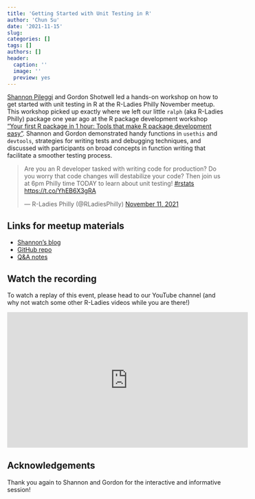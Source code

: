 ```yaml
---
title: 'Getting Started with Unit Testing in R'
author: 'Chun Su'
date: '2021-11-15'
slug: 
categories: []
tags: []
authors: []
header:
  caption: ''
  image: ''
  preview: yes
---
```


[Shannon Pileggi](https://deploy-preview-16--flamboyant-mccarthy-854a9b.netlify.app/about.html) and Gordon Shotwell led a hands-on workshop on how to get started with unit testing in R at the R-Ladies Philly November meetup. This workshop picked up exactly where we left our little `ralph` (aka R-Ladies Philly) package one year ago at the R package development workshop [“Your first R package in 1 hour: Tools that make R package development easy”](https://www.pipinghotdata.com/talks/2020-10-25-your-first-r-package-in-1-hour/). Shannon and Gordon demonstrated handy functions in `usethis` and `devtools`, strategies for writing tests and debugging techniques, and discussed with participants on broad concepts in function writing that facilitate a smoother testing process. 

<blockquote class="twitter-tweet"><p lang="en" dir="ltr">Are you an R developer tasked with writing code for production? Do you worry that code changes will destabilize your code? Then join us at 6pm Philly time TODAY to learn about unit testing! <a href="https://twitter.com/hashtag/rstats?src=hash&amp;ref_src=twsrc%5Etfw">#rstats</a> <a href="https://t.co/YhEB6X3gRA">https://t.co/YhEB6X3gRA</a></p>&mdash; R-Ladies Philly (@RLadiesPhilly) <a href="https://twitter.com/RLadiesPhilly/status/1458917952493924359?ref_src=twsrc%5Etfw">November 11, 2021</a></blockquote> <script async src="https://platform.twitter.com/widgets.js" charset="utf-8"></script>

## Links for meetup materials
- [Shannon's blog](https://deploy-preview-16--flamboyant-mccarthy-854a9b.netlify.app/posts/2021-11-01-unit-testing/)
- [GitHub repo](https://github.com/shannonpileggi/ralphGetsTested)
- [Q&A notes](https://docs.google.com/document/d/1TlL1xkmgfX7lXJWuJnv-jrGG58sYYFFxR0vfIh5iGCc/edit#)

## Watch the recording
To watch a replay of this event, please head to our YouTube channel (and why not watch some other R-Ladies videos while you are there!)

<iframe width="560" height="315" src="https://www.youtube.com/embed/4bPekjzIYiU" title="YouTube video player" frameborder="0" allow="accelerometer; autoplay; clipboard-write; encrypted-media; gyroscope; picture-in-picture" allowfullscreen></iframe>

## Acknowledgements
Thank you again to Shannon and Gordon for the interactive and informative session!




